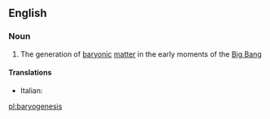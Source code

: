 ==English==

===Noun===
{{wikipedia}}
{{en-noun|-}}

# {{physics|astronomy}} The generation of [[baryonic]] [[matter]] in the early moments of the [[Big Bang]]

====Translations====
{{trans-top|generation of baryonic matter}}
* Italian: {{t-|it|bariogenesi|f}}
{{trans-mid}}
{{trans-bottom}}

[[pl:baryogenesis]]
